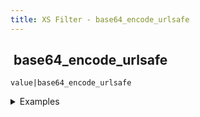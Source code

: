 ```yaml
---
title: XS Filter - base64_encode_urlsafe
---
```


## <img src="../assets/docuBadge (11).png" alt="" data-size="line"> base64\_encode\_urlsafe <a href="#xs-base64_encode_urlsafe" id="xs-base64_encode_urlsafe"></a>

`value|base64_encode_urlsafe`

<details>

<summary>Examples</summary>

```javascript
"Hello?World"|base64_encode_urlsafe    // Returns "SGVsbG8_V29ybGQ="
"test-file"|base64_encode_urlsafe      // Returns "dGVzdC1maWxl"
```

</details>
